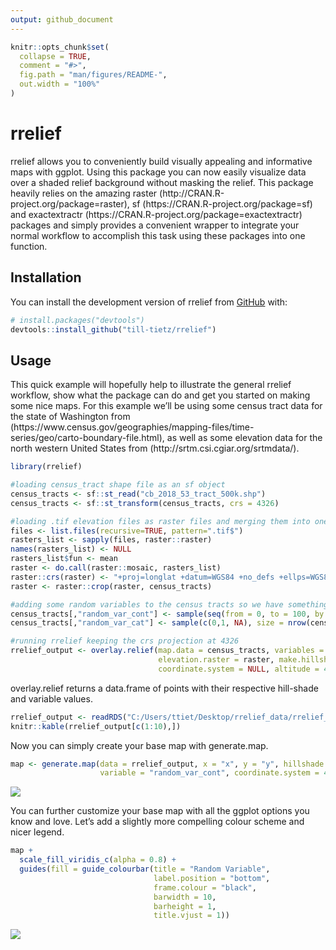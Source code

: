 ```yaml
---
output: github_document
---
```


<!-- README.md is generated from README.Rmd. Please edit that file -->

```r
knitr::opts_chunk$set(
  collapse = TRUE,
  comment = "#>",
  fig.path = "man/figures/README-",
  out.width = "100%"
)
```

# rrelief

<!-- badges: start -->
<!-- badges: end -->

rrelief allows you to conveniently build visually appealing and informative maps with ggplot.
Using this package you can now easily visualize data over a shaded relief background without 
masking the relief.
This package heavily relies on the amazing raster (http://CRAN.R-project.org/package=raster),
sf (https://CRAN.R-project.org/package=sf) and 
exactextractr (https://CRAN.R-project.org/package=exactextractr) packages and simply provides a convenient wrapper to integrate your normal workflow to accomplish this task using these packages into one function.

## Installation

You can install the development version of rrelief from [GitHub](https://github.com/) with:

``` r
# install.packages("devtools")
devtools::install_github("till-tietz/rrelief")
```
## Usage

This quick example will hopefully help to illustrate the general rrelief workflow, show what the package can do 
and get you started on making some nice maps. 
For this example we'll be using some census tract data for the state of Washington from (https://www.census.gov/geographies/mapping-files/time-series/geo/carto-boundary-file.html),
as well as some elevation data for the north western United States from 
(http://srtm.csi.cgiar.org/srtmdata/).


```r
library(rrelief)

#loading census_tract shape file as an sf object
census_tracts <- sf::st_read("cb_2018_53_tract_500k.shp")
census_tracts <- sf::st_transform(census_tracts, crs = 4326)

#loading .tif elevation files as raster files and merging them into one raster 
files <- list.files(recursive=TRUE, pattern=".tif$")
rasters_list <- sapply(files, raster::raster)
names(rasters_list) <- NULL
rasters_list$fun <- mean
raster <- do.call(raster::mosaic, rasters_list)
raster::crs(raster) <- "+proj=longlat +datum=WGS84 +no_defs +ellps=WGS84 +towgs84=0,0,0" 
raster <- raster::crop(raster, census_tracts)

#adding some random variables to the census tracts so we have something to map
census_tracts[,"random_var_cont"] <- sample(seq(from = 0, to = 100, by = 0.01), size = nrow(census_tracts), replace = TRUE)
census_tracts[,"random_var_cat"] <- sample(c(0,1, NA), size = nrow(census_tracts), replace = TRUE)

#running rrelief keeping the crs projection at 4326
rrelief_output <- overlay.relief(map.data = census_tracts, variables = c("random_var_cont", "random_var_cat"),
                                 elevation.raster = raster, make.hillshade = TRUE, 
                                 coordinate.system = NULL, altitude = 45, azimuth = 270, z.factor = 10)

```

overlay.relief returns a data.frame of points with their respective hill-shade and variable values. 

```r
rrelief_output <- readRDS("C:/Users/ttiet/Desktop/rrelief_data/rrelief_test_out.rds")
knitr::kable(rrelief_output[c(1:10),])
```

Now you can simply create your base map with generate.map.

```r

map <- generate.map(data = rrelief_output, x = "x", y = "y", hillshade = "value",
                    variable = "random_var_cont", coordinate.system = 4326)
```

![](man/figures/test_plot_1.png)

You can further customize your base map with all the ggplot options you know and love. 
Let's add a slightly more compelling colour scheme and nicer legend. 

```r

map +
  scale_fill_viridis_c(alpha = 0.8) +
  guides(fill = guide_colourbar(title = "Random Variable",
                                label.position = "bottom",
                                frame.colour = "black",
                                barwidth = 10,
                                barheight = 1,
                                title.vjust = 1))
```

![](man/figures/test_plot_2.png)



